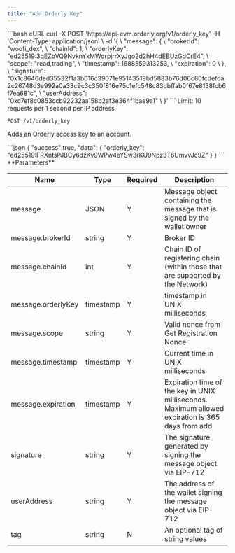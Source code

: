 ```yaml
---
title: "Add Orderly Key"
---
```


<RequestExample>
```bash cURL
curl -X POST 'https://api-evm.orderly.org/v1/orderly_key'
    -H 'Content-Type: application/json' \
    -d '{ \
        "message": { \
            "brokerId": "woofi_dex", \
            "chainId": 1, \
            "orderlyKey": "ed25519:3qEZbVQ9NvknYxMWdrpjrrXyJgo2d2hH4dEBUzGdCrE4", \
            "scope": "read,trading", \
            "timestamp": 1688559313253, \
            "expiration": 0 \
        }, \
        "signature": "0x1c8646ded35532f1a3b616c39071e95143519bd5883b76d06c80fcdefda2c26748d3e992a0a33c9c3c350f816e75c1efc548c83dbffab0f67e8138fcb6f7ea681c", \
        "userAddress": "0xc7ef8c0853ccb92232aa158b2af3e364f1bae9a1" \
    }'
```
</RequestExample>
Limit: 10 requests per 1 second per IP address

`POST /v1/orderly_key`

Adds an Orderly access key to an account.

<ResponseExample>
```json
{
    "success":true,
    "data": {
        "orderly_key": "ed25519:FRXntsPJBCy6dzKv9WPw4eYSw3rKU9Npz3T6UmvvJc9Z"
    }
}
```
</ResponseExample>
**Parameters**


| Name               | Type      | Required | Description                                                                                      |
|--------------------|-----------|----------|--------------------------------------------------------------------------------------------------|
| message            | JSON      | Y        | Message object containing the message that is signed by the wallet owner                         |
| message.brokerId   | string    | Y        | Broker ID                                                                                        |
| message.chainId    | int       | Y        | Chain ID of registering chain (within those that are supported by the Network)                   |
| message.orderlyKey | timestamp | Y        | timestamp in UNIX milliseconds                                                                   |
| message.scope      | string    | Y        | Valid nonce from Get Registration Nonce                                                          |
| message.timestamp  | timestamp | Y        | Current time in UNIX milliseconds                                                                |
| message.expiration | timestamp | Y        | Expiration time of the key in UNIX milliseconds. Maximum allowed expiration is 365 days from add |
| signature          | string    | Y        | The signature generated by signing the message object via EIP-712                                |
| userAddress        | string    | Y        | The address of the wallet signing the message object via EIP-712                                 |
| tag                | string    | N        | An optional tag of string values                                                                 |